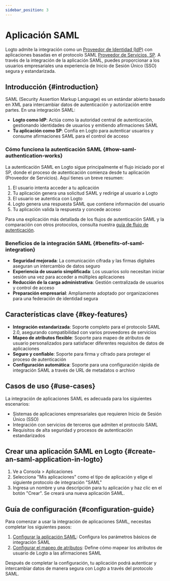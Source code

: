 ```yaml
---
sidebar_position: 3
---
```


# Aplicación SAML

Logto admite la integración como un [Proveedor de Identidad (IdP)](https://auth.wiki/identity-provider) con aplicaciones basadas en el protocolo SAML [Proveedor de Servicios, SP](https://auth.wiki/service-provider). A través de la integración de la aplicación SAML, puedes proporcionar a los usuarios empresariales una experiencia de Inicio de Sesión Único (SSO) segura y estandarizada.

## Introducción \{#introduction}

SAML (Security Assertion Markup Language) es un estándar abierto basado en XML para intercambiar datos de autenticación y autorización entre partes. En una integración SAML:

- **Logto como IdP**: Actúa como la autoridad central de autenticación, gestionando identidades de usuarios y emitiendo afirmaciones SAML
- **Tu aplicación como SP**: Confía en Logto para autenticar usuarios y consume afirmaciones SAML para el control de acceso

### Cómo funciona la autenticación SAML \{#how-saml-authentication-works}

La autenticación SAML en Logto sigue principalmente el flujo iniciado por el SP, donde el proceso de autenticación comienza desde tu aplicación (Proveedor de Servicios). Aquí tienes un breve resumen:

1. El usuario intenta acceder a tu aplicación
2. Tu aplicación genera una solicitud SAML y redirige al usuario a Logto
3. El usuario se autentica con Logto
4. Logto genera una respuesta SAML que contiene información del usuario
5. Tu aplicación valida la respuesta y concede acceso

Para una explicación más detallada de los flujos de autenticación SAML y la comparación con otros protocolos, consulta nuestra [guía de flujo de autenticación](/integrate-logto/integrate-logto-into-your-application/understand-authentication-flow.mdx#saml-authentication-flow).

### Beneficios de la integración SAML \{#benefits-of-saml-integration}

- **Seguridad mejorada**: La comunicación cifrada y las firmas digitales aseguran un intercambio de datos seguro
- **Experiencia de usuario simplificada**: Los usuarios solo necesitan iniciar sesión una vez para acceder a múltiples aplicaciones
- **Reducción de la carga administrativa**: Gestión centralizada de usuarios y control de acceso
- **Preparación empresarial**: Ampliamente adoptado por organizaciones para una federación de identidad segura

## Características clave \{#key-features}

- **Integración estandarizada**: Soporte completo para el protocolo SAML 2.0, asegurando compatibilidad con varios proveedores de servicios
- **Mapeo de atributos flexible**: Soporte para mapeo de atributos de usuario personalizados para satisfacer diferentes requisitos de datos de aplicaciones
- **Seguro y confiable**: Soporte para firma y cifrado para proteger el proceso de autenticación
- **Configuración automática**: Soporte para una configuración rápida de integración SAML a través de URL de metadatos o archivo

## Casos de uso \{#use-cases}

La integración de aplicaciones SAML es adecuada para los siguientes escenarios:

- Sistemas de aplicaciones empresariales que requieren Inicio de Sesión Único (SSO)
- Integración con servicios de terceros que admiten el protocolo SAML
- Requisitos de alta seguridad y procesos de autenticación estandarizados

## Crear una aplicación SAML en Logto \{#create-an-saml-application-in-logto}

1. Ve a <CloudLink to="/applications">Consola > Aplicaciones</CloudLink>
2. Selecciona "Mis aplicaciones" como el tipo de aplicación y elige el siguiente protocolo de integración "SAML"
3. Ingresa un nombre y una descripción para tu aplicación y haz clic en el botón "Crear". Se creará una nueva aplicación SAML.

## Guía de configuración \{#configuration-guide}

Para comenzar a usar la integración de aplicaciones SAML, necesitas completar los siguientes pasos:

1. [Configurar la aplicación SAML](/integrate-logto/saml-app/setup.mdx): Configura los parámetros básicos de integración SAML
2. [Configurar el mapeo de atributos](/integrate-logto/saml-app/attribute-mapping.mdx): Define cómo mapear los atributos de usuario de Logto a las afirmaciones SAML

Después de completar la configuración, tu aplicación podrá autenticar y intercambiar datos de manera segura con Logto a través del protocolo SAML.